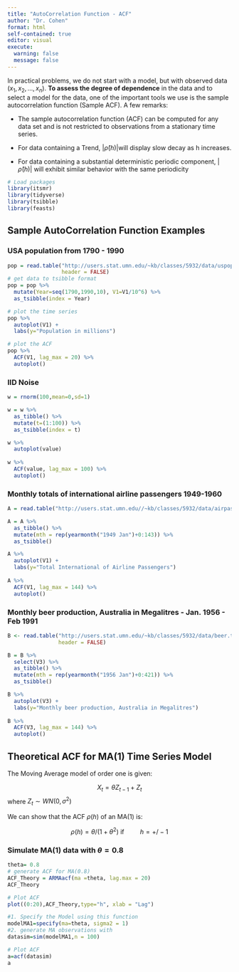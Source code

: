 ```yaml
---
title: "AutoCorrelation Function - ACF"
author: "Dr. Cohen"
format: html
self-contained: true
editor: visual
execute: 
  warning: false
  message: false
---
```


In practical problems, we do not start with a model, but with observed data
$(x_1, x_2, \ldots , x_n)$. **To assess the degree of dependence** in the data and to select a model for the data, one of the important tools we use is the sample
autocorrelation function (Sample ACF). A few remarks:

-   The sample autocorrelation function (ACF) can be computed for any data
    set and is not restricted to observations from a stationary time series.

-   For data containing a Trend, $|\hat{\rho}(h)|$will display slow decay as h increases.

-   For data containing a substantial deterministic periodic component,
    $|\hat{\rho}(h)|$ will exhibit similar behavior with the same periodicity

```r
# Load packages
library(itsmr)
library(tidyverse)
library(tsibble)
library(feasts)
```

## Sample AutoCorrelation Function Examples

### USA population from 1790 - 1990

```r

pop = read.table("http://users.stat.umn.edu/~kb/classes/5932/data/uspop.txt", 
                 header = FALSE)
# get data to tsibble format
pop = pop %>% 
  mutate(Year=seq(1790,1990,10), V1=V1/10^6) %>%
  as_tsibble(index = Year) 

# plot the time series
pop %>%
  autoplot(V1) + 
  labs(y="Population in millions")

# plot the ACF
pop %>%
  ACF(V1, lag_max = 20) %>%  
  autoplot()

```

### IID Noise

```r

w = rnorm(100,mean=0,sd=1)

w = w %>% 
  as_tibble() %>%
  mutate(t=(1:100)) %>%
  as_tsibble(index = t)

w %>%
  autoplot(value)
  
w %>%
  ACF(value, lag_max = 100) %>% 
  autoplot()

```



### Monthly totals of international airline passengers 1949-1960

```r



A = read.table("http://users.stat.umn.edu//~kb/classes/5932/data/airpass.txt", header = FALSE)

A = A %>% 
  as_tibble() %>%
  mutate(mth = rep(yearmonth("1949 Jan")+0:143)) %>%
  as_tsibble()

A %>%
  autoplot(V1) +
  labs(y="Total International of Airline Passengers")
  
A %>%
  ACF(V1, lag_max = 144) %>% 
  autoplot()

```



### Monthly beer production, Australia in Megalitres - Jan. 1956 - Feb 1991

```r
B <- read.table("http://users.stat.umn.edu/~kb/classes/5932/data/beer.txt",
                header = FALSE)

B = B %>% 
  select(V3) %>%
  as_tibble() %>%
  mutate(mth = rep(yearmonth("1956 Jan")+0:421)) %>%
  as_tsibble()

B %>%
  autoplot(V3) +
  labs(y="Monthly beer production, Australia in Megalitres")
  
B %>%
  ACF(V3, lag_max = 144) %>% 
  autoplot()


```



## Theoretical ACF for MA(1) Time Series Model

The Moving Average model of order one is given:


$$ 
X_t = \theta Z_{t-1} + Z_t
$$
where $Z_t \sim WN(0, \sigma^2)$

We can show that the ACF $\rho(h)$ of an MA(1) is:

$$
\rho(h) = \theta/(1+\theta^2) \text{ if } \qquad h=+/-1
$$

### Simulate MA(1) data with $\theta=0.8$

```r
theta= 0.8
# generate ACF for MA(0.8)
ACF_Theory = ARMAacf(ma =theta, lag.max = 20)
ACF_Theory

# Plot ACF
plot((0:20),ACF_Theory,type="h", xlab = "Lag")

#1. Specify the Model using this function
modelMA1=specify(ma=theta, sigma2 = 1)
#2. generate MA observations with
datasim=sim(modelMA1,n = 100)

# Plot ACF
a=acf(datasim)
a
```


